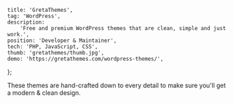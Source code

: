
	title: 'GretaThemes',
	tag: 'WordPress',
	description:
		'Free and premium WordPress themes that are clean, simple and just work.',
	position: 'Developer & Maintainer',
	tech: 'PHP, JavaScript, CSS',
	thumb: 'gretathemes/thumb.jpg',
	demo: 'https://gretathemes.com/wordpress-themes/',
};


These themes are hand-crafted down to every detail to make sure you'll get a modern & clean design.
